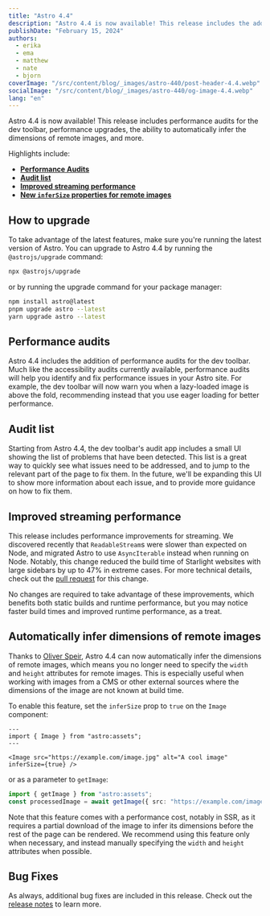 ```yaml
---
title: "Astro 4.4"
description: "Astro 4.4 is now available! This release includes the addition of performance audits for the dev toolbar, performance upgrades, the ability to automatically infer the dimensions of remote images, and more."
publishDate: "February 15, 2024"
authors:
  - erika
  - ema
  - matthew
  - nate
  - bjorn
coverImage: "/src/content/blog/_images/astro-440/post-header-4.4.webp"
socialImage: "/src/content/blog/_images/astro-440/og-image-4.4.webp"
lang: "en"
---
```



Astro 4.4 is now available! This release includes performance audits for the dev toolbar, performance upgrades, the ability to automatically infer the dimensions of remote images, and more.

Highlights include:

- [**Performance Audits**](#performance-audits)
- [**Audit list**](#audit-list)
- [**Improved streaming performance**](#improved-streaming-performance)
- [**New `inferSize` properties for remote images**](#automatically-infer-dimensions-of-remote-images)


## How to upgrade

To take advantage of the latest features, make sure you're running the latest version of Astro. You can upgrade to Astro 4.4 by running the `@astrojs/upgrade` command:

```sh
npx @astrojs/upgrade
```

or by running the upgrade command for your package manager:

```sh
npm install astro@latest
pnpm upgrade astro --latest
yarn upgrade astro --latest
```

## Performance audits

Astro 4.4 includes the addition of performance audits for the dev toolbar. Much like the accessibility audits currently available, performance audits will help you identify and fix performance issues in your Astro site. For example, the dev toolbar will now warn you when a lazy-loaded image is above the fold, recommending instead that you use eager loading for better performance.

<BlogContentImage src={perfAuditImage} alt="Shows a tooltip telling the user to use loading='lazy' on an image below the fold." />

## Audit list

Starting from Astro 4.4, the dev toolbar's audit app includes a small UI showing the list of problems that have been detected. This list is a great way to quickly see what issues need to be addressed, and to jump to the relevant part of the page to fix them. In the future, we'll be expanding this UI to show more information about each issue, and to provide more guidance on how to fix them.

## Improved streaming performance

This release includes performance improvements for streaming. We discovered recently that `ReadableStream`s were slower than expected on Node, and migrated Astro to use `AsyncIterable` instead when running on Node. Notably, this change reduced the build time of Starlight websites with large sidebars by up to 47% in extreme cases. For more technical details, check out the [pull request](https://github.com/withastro/astro/pull/9614) for this change.

No changes are required to take advantage of these improvements, which benefits both static builds and runtime performance, but you may notice faster build times and improved runtime performance, as a treat.

## Automatically infer dimensions of remote images

Thanks to [Oliver Speir](https://github.com/OliverSpeir), Astro 4.4 can now automatically infer the dimensions of remote images, which means you no longer need to specify the `width` and `height` attributes for remote images. This is especially useful when working with images from a CMS or other external sources where the dimensions of the image are not known at build time.

To enable this feature, set the `inferSize` prop to `true` on the `Image` component:

```astro
---
import { Image } from "astro:assets";
---

<Image src="https://example.com/image.jpg" alt="A cool image" inferSize={true} />
```

or as a parameter to `getImage`:

```ts
import { getImage } from "astro:assets";
const processedImage = await getImage({ src: "https://example.com/image.jpg", inferSize: true });
```

Note that this feature comes with a performance cost, notably in SSR, as it requires a partial download of the image to infer its dimensions before the rest of the page can be rendered. We recommend using this feature only when necessary, and instead manually specifying the `width` and `height` attributes when possible.

## Bug Fixes

As always, additional bug fixes are included in this release. Check out the [release notes](https://github.com/withastro/astro/blob/refs/heads/main/packages/astro/CHANGELOG.md#440) to learn more.
